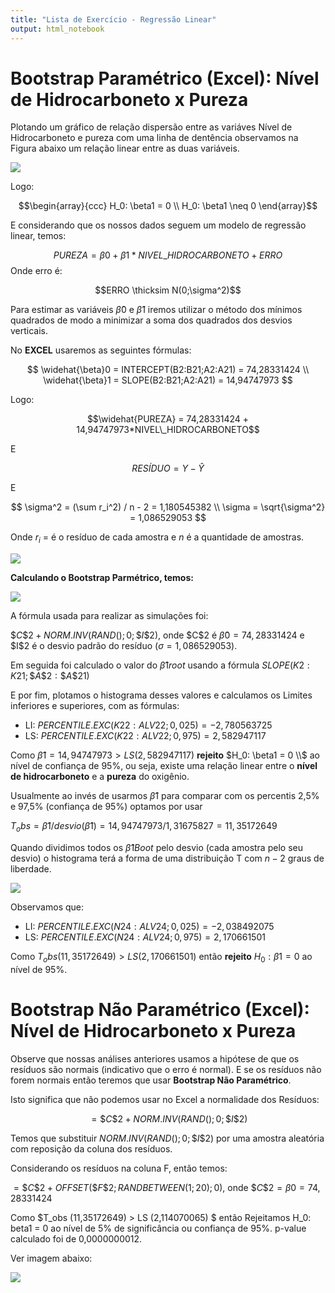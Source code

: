 ```yaml
---
title: "Lista de Exercício - Regressão Linear"
output: html_notebook
---
```


# Bootstrap Paramétrico (Excel): Nível de Hidrocarboneto x Pureza 
Plotando um gráfico de relação dispersão entre as variáves Nível de Hidrocarboneto e pureza com uma linha de dentência observamos na Figura abaixo um relação linear entre as duas variáveis.

![](./images/4.png)

Logo:

$$\begin{array}{ccc}
H_0: \beta1 = 0 \\
H_0: \beta1  \neq 0 
\end{array}$$

E considerando que os nossos dados seguem um modelo de regressão linear, temos:

$$PUREZA = \beta0 + \beta1*NIVEL\_HIDROCARBONETO + ERRO$$
Onde erro é:

$$ERRO \thicksim N(0;\sigma^2)$$

Para estimar as variáveis $\widehat{\beta}0$ e $\widehat{\beta}1$ iremos utilizar o método dos mínimos quadrados de modo a minimizar a soma dos quadrados dos desvios verticais.

No **EXCEL** usaremos as seguintes fórmulas:

$$
\widehat{\beta}0 = INTERCEPT(B2:B21;A2:A21) = 74,28331424 \\
\widehat{\beta}1 = SLOPE(B2:B21;A2:A21) = 14,94747973
$$

Logo: 

$$\widehat{PUREZA} = 74,28331424 + 14,94747973*NIVEL\_HIDROCARBONETO$$

E

$$RESÍDUO = Y - \widehat{Y}$$

E

$$
\sigma^2 = (\sum r_i^2) / n - 2 = 1,180545382 \\ 
\sigma = \sqrt{\sigma^2} = 1,086529053
$$

Onde $r_i$ = é o resíduo de cada amostra e $n$ é a quantidade de amostras.

![](./images/1.png)


**Calculando o Bootstrap Parmétrico, temos:**


![](./images/2.png)

A fórmula usada para realizar as simulações foi:

$\$C\$2 + NORM.INV(RAND();0;\$I\$2)$, onde \$C\$2 é $\widehat{\beta}0 = 74,28331424$ e \$I\$2 é o desvio padrão do resíduo ($\sigma = 1,086529053$).

Em seguida foi calculado o valor do $\widehat{\beta}1 root$ usando a fórmula $SLOPE(K2:K21;\$A\$2:\$A\$21)$

E por fim, plotamos o histograma desses valores e calculamos os Limites inferiores e superiores, com as fórmulas:

* LI: $PERCENTILE.EXC(K22:ALV22;0,025) = -2,780563725$
* LS: $PERCENTILE.EXC(K22:ALV22;0,975) = 2,582947117$

Como $\widehat{\beta}1 = 14,94747973 > LS (2,582947117)$ **rejeito** $H_0: \beta1 = 0 \\$ ao nível de confiança de 95\%, ou seja, existe uma relação linear entre o **nível de hidrocarboneto** e a **pureza** do oxigênio.

Usualmente ao invés de usarmos $\widehat{\beta}1$ para comparar com os percentis 2,5\% e 97,5\% (confiança de 95\%) optamos por usar 

$T_obs = \widehat{\beta}1 / desvio(\widehat{\beta}1) = 14,94747973/1,31675827 = 11,35172649$

Quando dividimos todos os $\widehat{\beta}1Boot$  pelo desvio (cada amostra pelo seu desvio) o histograma terá a forma de uma distribuição T com $n-2$ graus de liberdade.
 
![](./images/3.png)

Observamos que:

* LI: $PERCENTILE.EXC(N24:ALV24;0,025) = -2,038492075$
* LS: $PERCENTILE.EXC(N24:ALV24;0,975) = 2,170661501$

Como $T_obs (11,35172649) > LS (2,170661501)$ então **rejeito** $H_0: \beta1 = 0$ ao nível de 95\%.

# Bootstrap Não Paramétrico (Excel): Nível de Hidrocarboneto x Pureza 

Observe que nossas análises anteriores usamos a hipótese de que os resíduos são normais (indicativo que o erro é normal). E se os resíduos não forem normais então teremos que usar \textcolor{red}{red}**Bootstrap Não Paramétrico**.

Isto significa que não podemos usar no Excel a normalidade dos Resíduos:

$$=\$C\$2 + NORM.INV(RAND();0;\$I\$2)$$

Temos que substituir $NORM.INV(RAND();0;\$I\$2)$ por uma amostra aleatória com reposição da coluna dos resíduos.

Considerando os resíduos na coluna F, então temos:

$=\$C\$2+OFFSET(\$F\$2;RANDBETWEEN(1;20);0)$, onde $\$C\$2 = \beta0 = 74,28331424$

Como $T_obs (11,35172649) > LS (2,114070065) $ então Rejeitamos H_0: beta1 = 0 ao nível de 5\% de significância ou confiança de 95\%. p-value calculado foi de 0,0000000012.

Ver imagem abaixo:

![](./images/5.png)
